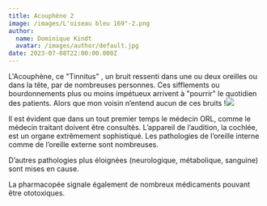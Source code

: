 ```yaml
---
title: Acouphène 2
image: /images/L'oiseau bleu 169°-2.png
author:
  name: Dominique Kindt
  avatar: /images/author/default.jpg
date: 2023-07-08T22:00:00.000Z
---
```


L'Acouphène, ce "Tinnitus" , un bruit ressenti dans une ou deux  oreilles ou dans la tête, par de nombreuses personnes. Ces sifflements ou bourdonnements plus ou moins impétueux arrivent à "pourrir" le quotidien des patients.
Alors que mon voisin n’entend aucun de ces bruits !![](</images/Onde sonore 1000100.png>)

Il est évident que dans un tout premier temps le médecin ORL, comme le médecin
traitant doivent être consultés. L’appareil de l’audition, la cochlée, est un
organe extrêmement sophistiqué. Les pathologies de l’oreille interne comme de l’oreille
externe sont nombreuses.

D’autres pathologies plus éloignées (neurologique, métabolique, sanguine) sont mises en
cause.

La pharmacopée signale également de nombreux médicaments pouvant être
ototoxiques.
